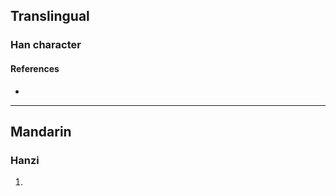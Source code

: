 {{character info/new}}
==Translingual==

===Han character===
{{Han char|rn=96|rad=玉|as=16|sn=20|four=|canj=MGDLC|ids=⿰𤣩賴}}

====References====
* {{Han ref|kx=0745.100|dkj=21339|dj=1153.210|hdz=21145.140|uh=74CE|ud=29902}}

----

==Mandarin==

===Hanzi===
{{cmn-hanzi|pin=[[là]] ([[la4]])|wg=la<sup>4</sup>}}

# {{rfdef|cmn|sort=玉16}}